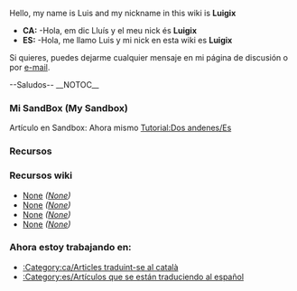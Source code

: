 Hello, my name is Luis and my nickname in this wiki is '''Luigix'''
*'''CA:''' -Hola, em dic Lluís y el meu nick és '''Luigix'''
*'''ES:''' -Hola, me llamo Luis y mi nick en esta wiki es '''Luigix'''

Si quieres, puedes dejarme cualquier mensaje en mi página de discusión o por [[Special:Emailuser/Luigix|e-mail]].

--Saludos--
__NOTOC__
===Mi SandBox (My Sandbox)===
Artículo en Sandbox: Ahora mismo [[en/Luigix/Sandbox|Tutorial:Dos andenes/Es]]

===Recursos===

===Recursos wiki===
*[https://www.wikipedia.org/wiki/es:Ayuda:Plantillas None] ''([https://www.wikipedia.org/wiki/Help:Template None])''
*[https://www.wikipedia.org/wiki/es:Ayuda:Categoría None] ''([https://www.wikipedia.org/wiki/Help:Category None])''
*[https://www.wikipedia.org/wiki/es:Ayuda:Imágenes None] ''([https://www.wikipedia.org/wiki/Wikipedia:Picture_tutorial None])''
*[https://www.wikipedia.org/wiki/es:Ayuda:Tablas None] ''([https://www.wikipedia.org/wiki/Help:Table None])''

===Ahora estoy trabajando en:===
*[[:Category:ca/Articles traduint-se al català]]
*[[:Category:es/Artículos que se están traduciendo al español]]